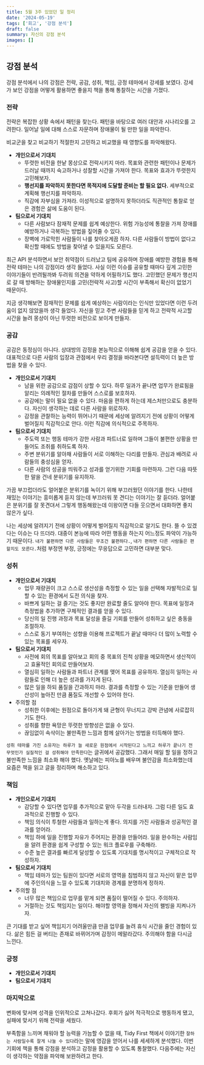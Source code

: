 ```yaml
---
title: 5월 3주 있었던 일 정리
date: '2024-05-19'
tags: ['회고', '강점 분석']
draft: false
summary: 자신의 강점 분석
images: []
---
```


## 강점 분석

강점 분석에서 나의 강점은 전략, 공감, 성취, 책임, 긍정 테마에서 강세를 보였다. 강세가 보인 강점을 어떻게 활용하면 좋을지 책을 통해 통찰하는 시간을 가졌다.

### 전략

전략은 복잡한 상황 속에서 패턴을 찾는다. 패턴을 바탕으로 여러 대안과 시나리오를 고려한다.
일어날 일에 대해 스스로 자문하며 장애물이 될 만한 일을 파악한다.

비교군을 찾고 비교하기 적절한지 고민하고 비교했을 때 영향도를 파악해왔다.

- **개인으로서 기대치**
    - 뚜렷한 비전을 한낱 몽상으로 전락시키지 마라. 목표와 관련한 패턴이나 문제가 드러날 때까지 숙고하거나 성찰할 시간을 가져야 한다. 목표와 효과가 뚜렷한지 고민해보자.
    - **행선지를 파악하지 못한다면 목적지에 도달할 준비는 할 필요 없다.** 세부적으로 계획해 행선지를 파악하자.
    - 직감에 자부심을 가져라. 이성적으로 설명하지 못하더라도 직관적인 통찰로 얻은 경험은 삶에 도움이 된다.
- **팀으로서 기대치**
    - 다른 사람보다 잠재적 문제를 쉽계 예상한다. 위험 가능성에 통찰을 가져 장애를 예방하거나 극복하는 방법을 짚어줄 수 있다.
    - 장벽에 가로막힌 사람들이 나를 찾아오게끔 하자. 다른 사람들이 방법이 없다고 확신할 때에도 방법을 찾아낼 수 있을지도 모른다.

최근 API 분석하면서 보안 취약점이 드러났고 팀에 공유하며 장애를 예방한 경험을 통해 전략 테마는 나의 강점이라 생각 들었다.
사실 이런 이슈를 공유할 때마다 깊게 고민한 이야기들이 반려될까봐 두려워 의견을 약하게 어필하기도 했다.
고민했던 문제가 행선지로 갈 때 방해하는 장애물인지를 고민(전략적 사고)할 시간이 부족해서 확신이 없었기 때문이다.

지금 생각해보면 잠재적인 문제를 쉽게 예상하는 사람이라는 인식만 있었다면 이런 두려움이 없지 않았을까 생각 들었다.
자신을 믿고 주변 사람들을 믿게 하고 전략적 사고할 시간을 늘려 몽상이 아닌 뚜렷한 비전으로 보이게 만들자.

### 공감

공감은 동정심이 아니다. 상대방의 감정을 본능적으로 이해해 쉽게 공감을 얻을 수 있다.
대표적으로 다른 사람의 입장과 관점에서 우리 결정을 바라본다면 설득력이 더 높은 방법을 찾을 수 있다.

- **개인으로서 기대치**
    - 남을 위한 공감으로 감점이 상할 수 있다. 하루 일과가 끝나면 업무가 완료됨을 알리는 의례적인 절차를 만들어 스스로를 보호하자.
    - 공감에는 말이 필요 없을 수 있다. 마음을 편하게 하는데 제스처만으로도 충분하다. 자신이 생각하는 데로 다른 사람을 위로하자.
    - 감정을 관찰하는 능력이 뛰어나기 때문에 세상에 알려지기 전에 상황이 어떻게 벌어질지 직감적으로 안다. 이런 직감에 의식적으로 주목하자.
- **팀으로서 기대치**
    - 주도력 또는 행동 테마가 강한 사람과 파트너로 일하며 그들이 불편한 상황을 만들어도 조취를 취하도록 하자.
    - 주변 분위기를 알아채 사람들이 서로 이해하는 다리를 만들자. 관심과 배려로 사람들의 충성심을 얻자.
    - 다른 사람의 성공을 띄워주고 성과를 얻기위한 기회를 마련하자. 그런 다음 따뜻한 말을 건네 분위기를 유지하자.

가끔 부끄럽더라도 얼어붙은 분위기를 녹이기 위해 부끄러웠던 이야기를 한다.
나한테 재밌는 이야기는 흥미롭게 듣지 않는데 부끄러워 못 견디는 이야기는 잘 듣더라.
얼어붙은 분위기를 잘 못견뎌서 그렇게 행동해왔는데 이왕이면 다들 웃으면서 대화하면 좋지 않은가 싶다.

나는 세상에 알려지기 전에 상황이 어떻게 벌어질지 직감적으로 알기도 한다.
뜰 수 있겠다는 이슈는 다 뜨더라.
대중이 본능에 따라 어떤 행동을 하는지 어느정도 파악이 가능하기 때문이다.
`내가 불편하면 다른 사람들은 무조건 불편하다.`, `내가 편하면 다른 사람들은 편할지도 모른다.`처럼 부정엔 부정, 긍정에는 무응답으로 고민하면 대부분 맞다.

### 성취

- **개인으로서 기대치**
    - 업무 재량권이 크고 스스로 생산성을 측정할 수 있는 일을 선택해 자발적으로 일할 수 있는 환경에서 도전 의식을 찾자.
    - 바쁘게 일하는 걸 즐기는 것도 좋지만 완료할 줄도 알아야 한다. 목표에 일정과 측정법을 추가하면 구체적인 결과를 얻을 수 있다.
    - 당신의 일 진행 과정과 목표 달성을 즐길 기회를 만들어 성취하고 싶은 충동을 조절하자.
    - 스스로 동기 부여하는 성향을 이용해 프로젝트가 끝날 때마다 더 많이 노력할 수 있는 목표를 세우자.
- **팀으로서 기대치**
    - 사전에 회의 목표를 알아보고 회의 중 목표의 진척 상황을 메모하면서 생산적이고 효율적인 회의로 만들어보자.
    - 열심히 일하는 사람들과 파트너 관계를 맺어 목표를 공유하자. 열심히 일하는 사람들로 인해 더 높은 성과를 가지게 된다.
    - 많은 일을 하되 품질을 간과하지 마라. 결과를 측정할 수 있는 기준을 만들어 생산성이 높아진 만큼 품질도 개선할 수 있어야 한다.
- 주의할 점
    - 성취한 이후에는 원점으로 돌아가게 돼 균형이 무너지고 강박 관념에 사로잡히기도 한다.
    - 성취를 향한 욕망은 뚜렷한 방향성은 없을 수 있다.
    - 끊임없이 속삭이는 불만족한 느낌과 함께 살아가는 방법을 터득해야 했다.

`성취 테마를 가진 소유자는 하루가 늘 새로운 원점에서 시작된다고 느끼고 하루가 끝나기 전 무엇인가 실질적인 걸 성취해야 만족한다`는 글귀에서 공감했다.
그래서 매일 할 일을 정하고 불만족한 느낌을 최소화 해야 했다.
옛날에는 피아노를 배우며 불안감을 최소화했는데 요즘은 책을 읽고 글을 정리하며 해소하고 있다.

### 책임

- **개인으로서 기대치**
    - 감당할 수 있다면 업무를 추가적으로 맡아 두각을 드러내자. 그럼 다른 일도 효과적으로 진행할 수 있다.
    - 책임 의식이 투철한 사람들과 일하는게 좋다. 의지를 가진 사람들과 성공적인 결과를 얻어라.
    - 책임 하에 일을 진행할 자유가 주어지는 환경을 만들어라. 일을 완수하는 사람임을 알려 환경을 쉽게 구성할 수 있는 워크 플로우를 구축해라.
    - 수준 높은 결과를 빠르게 달성할 수 있도록 기대치를 명시적이고 구체적으로 작성하자.
- **팀으로서 기대치**
    - 책임 테마가 있는 팀원이 있다면 서로의 영역을 침범하지 않고 자신이 맡은 업무에 주인의식을 느낄 수 있도록 기대치와 경계를 분명하게 정하자.
- 주의할 점
    - 너무 많은 책임으로 업무를 맡게 되면 품질이 떨어질 수 있다. 주의하자.
    - 거절하는 것도 책임지는 일이다. 해야할 영역을 정해서 자신의 왤빙을 지켜나가자.

큰 기대를 받고 싶어 책임지기 어려울만큼 만큼 업무를 늘려 휴식 시간을 줄인 경험이 있다.
삶은 힘든 걸 버티는 존재로 바뀌어가며 감정이 메말라갔다.
주의해야 함을 다시금 느낀다.

### 긍정

- **개인으로서 기대치**
- **팀으로서 기대치**

### 마지막으로

변화에 맞서며 성격을 인위적으로 고쳐나갔다.
후회가 싫어 적극적으로 행동하게 됐고, 실패에 맞서기 위해 전략을 세웠다.

부족함을 느끼며 채워야 할 능력을 가늠할 수 없을 때, Tidy First 책에서 이야기한 `잘하는 사람일수록 잘게 나눌 수 있다`라는 말에 영감을 얻어서 나를 세세하게 분석했다.
이번 기회에 책을 통해 강점을 분석하고 감정을 활용할 수 있도록 통찰했다.
다음주에는 자신이 생각하는 약점을 파악해 보완하려고 한다.

